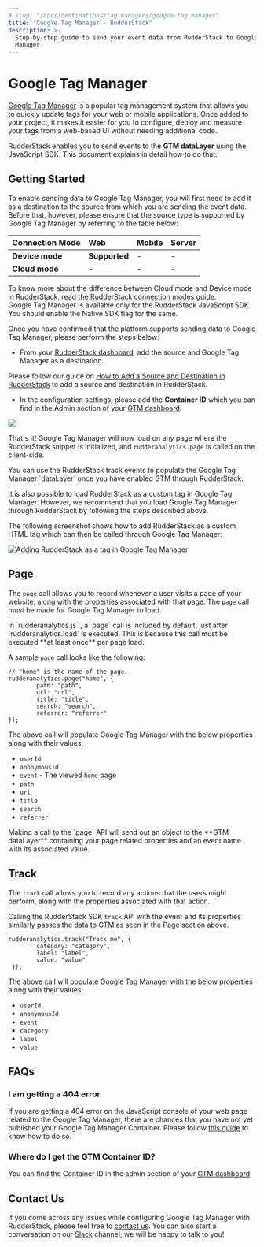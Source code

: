 ```yaml
---
# slug: "/docs/destinations/tag-managers/google-tag-manager"
title: "Google Tag Manager - RudderStack"
description: >-
  Step-by-step guide to send your event data from RudderStack to Google Tag
  Manager
---
```


# Google Tag Manager

[Google Tag Manager](https://support.google.com/tagmanager) is a popular tag management system that allows you to quickly update tags for your web or mobile applications. Once added to your project, it makes it easier for you to configure, deploy and measure your tags from a web-based UI without needing additional code.

RudderStack enables you to send events to the **GTM dataLayer** using the JavaScript SDK. This document explains in detail how to do that.

## Getting Started

To enable sending data to Google Tag Manager, you will first need to add it as a destination to the source from which you are sending the event data. Before that, however, please ensure that the source type is supported by Google Tag Manager by referring to the table below:

| **Connection Mode** | **Web**       | **Mobile** | **Server** |
| :------------------ | :------------ | :--------- | :--------- |
| **Device mode**     | **Supported** | -          | -          |
| **Cloud mode**      | -             | -          | -          |

<div class="infoBlock">
To know more about the difference between Cloud mode and Device mode in RudderStack, read the <a href="../../get-started/rudderstack-connection-modes">RudderStack connection modes</a> guide.

</div>

<div class="warningBlock">
Google Tag Manager is available only for the RudderStack JavaScript SDK. You should enable the Native SDK flag for the same.

</div>

Once you have confirmed that the platform supports sending data to Google Tag Manager, please perform the steps below:

- From your [RudderStack dashboard](https://app.rudderlabs.com/), add the source and Google Tag Manager as a destination.

<div class="infoBlock">
Please follow our guide on <a href="../connections/adding-source-and-destination-rudderstack">How to Add a Source and Destination in RudderStack</a> to add a source and destination in RudderStack.

</div>

- In the configuration settings, please add the **Container ID** which you can find in the Admin section of your [GTM dashboard](https://tagmanager.google.com/#/admin/).

![](../../.gitbook/assets/image%20%2817%29%20%281%29%20%281%29.png)

That's it! Google Tag Manager will now load on any page where the RudderStack snippet is initialized, and `rudderanalytics.page` is called on the client-side.

<div class="infoBlock">
You can use the RudderStack track events to populate the Google Tag Manager `dataLayer` once you have enabled GTM through RudderStack.

</div>

It is also possible to load RudderStack as a custom tag in Google Tag Manager. However, we recommend that you load Google Tag Manager through RudderStack by following the steps described above.

The following screenshot shows how to add RudderStack as a custom HTML tag which can then be called through Google Tag Manager:

![Adding RudderStack as a tag in Google Tag Manager](../../.gitbook/assets/image%20%2851%29.png)

## Page

The `page` call allows you to record whenever a user visits a page of your website, along with the properties associated with that page. The `page` call must be made for Google Tag Manager to load.

<div class="infoBlock">
In `rudderanalytics.js` , a `page` call is included by default, just after `rudderanalytics.load` is executed. This is because this call must be executed **at least once** per page load.

</div>

A sample `page` call looks like the following:

```text
// "home" is the name of the page.
rudderanalytics.page("home", {
        path: "path",
        url: "url",
        title: "title",
        search: "search",
        referrer: "referrer"
});
```

The above call will populate Google Tag Manager with the below properties along with their values:

- `userId`
- `anonymousId`
- `event` - The viewed `home` page
- `path`
- `url`
- `title`
- `search`
- `referrer`

<div class="infoBlock">
Making a call to the `page` API will send out an object to the **GTM dataLayer** containing your page related properties and an event name with its associated value.

</div>

## Track

The `track` call allows you to record any actions that the users might perform, along with the properties associated with that action.

Calling the RudderStack SDK `track` API with the event and its properties similarly passes the data to GTM as seen in the Page section above.

```text
rudderanalytics.track("Track me", {
        category: "category",
        label: "label",
        value: "value"
 });
```

The above call will populate Google Tag Manager with the below properties along with their values:

- `userId`
- `anonymousId`
- `event`
- `category`
- `label`
- `value`

## FAQs

### I am getting a 404 error

If you are getting a 404 error on the JavaScript console of your web page related to the Google Tag Manager, there are chances that you have not yet published your Google Tag Manager Container. Please follow [this guide](https://support.google.com/tagmanager/answer/6107163?hl=en) to know how to do so.

### Where do I get the GTM Container ID?

You can find the Container ID in the admin section of your [GTM dashboard](https://tagmanager.google.com/#/admin/).

## Contact Us

If you come across any issues while configuring Google Tag Manager with RudderStack, please feel free to [contact us](mailto:%20docs@rudderstack.com). You can also start a conversation on our [Slack](https://resources.rudderstack.com/join-rudderstack-slack) channel; we will be happy to talk to you!
